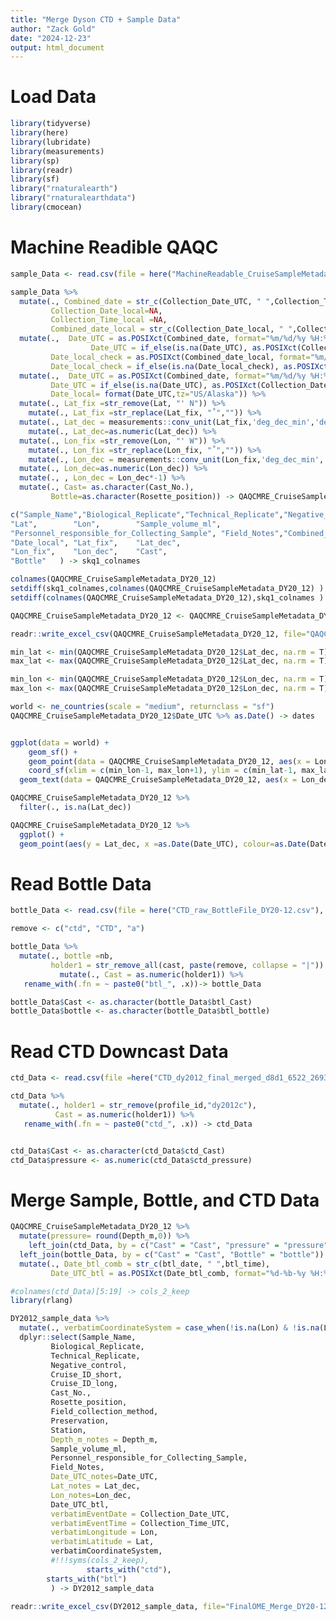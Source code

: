 ```yaml
---
title: "Merge Dyson CTD + Sample Data"
author: "Zack Gold"
date: "2024-12-23"
output: html_document
---
```


# Load Data
```r
library(tidyverse)
library(here)
library(lubridate)
library(measurements)
library(sp)
library(readr)
library(sf)
library("rnaturalearth")
library("rnaturalearthdata")
library(cmocean)
```

# Machine Readible QAQC

```r
sample_Data <- read.csv(file = here("MachineReadable_CruiseSampleMetadata_DY20-12.csv"), header=T,fileEncoding="UTF-8")

sample_Data %>% 
  mutate(., Combined_date = str_c(Collection_Date_UTC, " ",Collection_Time_UTC),
         Collection_Date_local=NA,
         Collection_Time_local =NA,
         Combined_date_local = str_c(Collection_Date_local, " ",Collection_Time_local)) %>% 
  mutate(.,  Date_UTC = as.POSIXct(Combined_date, format="%m/%d/%y %H:%M", tz="UTC"),
                  Date_UTC = if_else(is.na(Date_UTC), as.POSIXct(Collection_Date_UTC, format="%m/%d/%y", tz="UTC"), Date_UTC ), 
         Date_local_check = as.POSIXct(Combined_date_local, format="%m/%d/%y %H:%M", tz="US/Alaska"),
         Date_local_check = if_else(is.na(Date_local_check), as.POSIXct(Combined_date_local, format="%m/%d/%y", tz="UTC"), Date_local_check )) %>% 
  mutate(.,  Date_UTC = as.POSIXct(Combined_date, format="%m/%d/%y %H:%M", tz="UTC"),
         Date_UTC = if_else(is.na(Date_UTC), as.POSIXct(Collection_Date_UTC, format="%m/%d/%y", tz="UTC"), Date_UTC ), 
         Date_local= format(Date_UTC,tz="US/Alaska")) %>% 
  mutate(., Lat_fix =str_remove(Lat, "' N")) %>% 
    mutate(., Lat_fix =str_replace(Lat_fix, "˚","")) %>% 
  mutate(., Lat_dec = measurements::conv_unit(Lat_fix,'deg_dec_min','dec_deg')) %>% 
    mutate(., Lat_dec=as.numeric(Lat_dec)) %>% 
  mutate(., Lon_fix =str_remove(Lon, "' W")) %>% 
    mutate(., Lon_fix =str_replace(Lon_fix, "˚","")) %>%
    mutate(., Lon_dec = measurements::conv_unit(Lon_fix,'deg_dec_min','dec_deg')) %>% 
  mutate(., Lon_dec=as.numeric(Lon_dec)) %>% 
  mutate(., , Lon_dec = Lon_dec*-1) %>% 
  mutate(., Cast= as.character(Cast_No.),
         Bottle=as.character(Rosette_position)) -> QAQCMRE_CruiseSampleMetadata_DY20_12

c("Sample_Name","Biological_Replicate","Technical_Replicate","Negative_control",    "Cruise_ID_short",     "Cruise_ID_long",     "Collection_Date_UTC", "Collection_Date_local","Collection_Time_UTC","Collection_Time_local"                   ,"Field_Sample_Name",   "Cast_No.",  "Rosette_position",    "Field_collection_method"       ,"Preservation",       "Area.within.region",  "Station",    "Depth_m",   
"Lat",        "Lon",        "Sample_volume_ml",   
"Personnel_responsible_for_Collecting_Sample", "Field_Notes","Combined_date",      "Combined_date_local", "Date_UTC",   "Date_local_check",   
"Date_local", "Lat_fix",    "Lat_dec",   
"Lon_fix",    "Lon_dec",    "Cast",      
"Bottle"   ) -> skq1_colnames

colnames(QAQCMRE_CruiseSampleMetadata_DY20_12)
setdiff(skq1_colnames,colnames(QAQCMRE_CruiseSampleMetadata_DY20_12) )
setdiff(colnames(QAQCMRE_CruiseSampleMetadata_DY20_12),skq1_colnames )

QAQCMRE_CruiseSampleMetadata_DY20_12 <- QAQCMRE_CruiseSampleMetadata_DY20_12[, skq1_colnames]

readr::write_excel_csv(QAQCMRE_CruiseSampleMetadata_DY20_12, file="QAQCMRE_CruiseSampleMetadata_DY20_12.csv")

```

```r

min_lat <- min(QAQCMRE_CruiseSampleMetadata_DY20_12$Lat_dec, na.rm = T)
max_lat <- max(QAQCMRE_CruiseSampleMetadata_DY20_12$Lat_dec, na.rm = T)

min_lon <- min(QAQCMRE_CruiseSampleMetadata_DY20_12$Lon_dec, na.rm = T)
max_lon <- max(QAQCMRE_CruiseSampleMetadata_DY20_12$Lon_dec, na.rm = T)

world <- ne_countries(scale = "medium", returnclass = "sf")
QAQCMRE_CruiseSampleMetadata_DY20_12$Date_UTC %>% as.Date() -> dates


ggplot(data = world) +
    geom_sf() +
    geom_point(data = QAQCMRE_CruiseSampleMetadata_DY20_12, aes(x = Lon_dec, y = Lat_dec, colour=as.Date(Date_UTC)), size=2) +
    coord_sf(xlim = c(min_lon-1, max_lon+1), ylim = c(min_lat-1, max_lat+1), expand = FALSE) +theme_bw() +xlab("Longitude") +ylab("Latitude") +
  geom_text(data = QAQCMRE_CruiseSampleMetadata_DY20_12, aes(x = Lon_dec, y = Lat_dec, label=Station),size = 2, colour="black") + scale_color_cmocean(labels=dates, breaks=dates, name ="tempo", start = 0.1, end=0.5) +labs(colour="Date")


```

```r
QAQCMRE_CruiseSampleMetadata_DY20_12 %>% 
  filter(., is.na(Lat_dec))
```
```r
QAQCMRE_CruiseSampleMetadata_DY20_12 %>% 
  ggplot() +
  geom_point(aes(y = Lat_dec, x =as.Date(Date_UTC), colour=as.Date(Date_UTC)), size=2) + scale_color_cmocean(labels=dates, breaks=dates, name ="tempo", start = 0.1, end=0.5) +labs(colour="Date") +scale_x_date(date_labels = "%b %d %Y")
```
# Read Bottle Data
```r

bottle_Data <- read.csv(file = here("CTD_raw_BottleFile_DY20-12.csv"), header=T)

remove <- c("ctd", "CTD", "a")

bottle_Data %>% 
  mutate(., bottle =nb,
         holder1 = str_remove_all(cast, paste(remove, collapse = "|")) ) %>% 
           mutate(., Cast = as.numeric(holder1)) %>% 
   rename_with(.fn = ~ paste0("btl_", .x))-> bottle_Data

bottle_Data$Cast <- as.character(bottle_Data$btl_Cast)
bottle_Data$bottle <- as.character(bottle_Data$btl_bottle)

```

# Read CTD Downcast Data
```r

ctd_Data <- read.csv(file =here("CTD_dy2012_final_merged_d8d1_6522_2693.csv"), header=T)

ctd_Data %>% 
  mutate(., holder1 = str_remove(profile_id,"dy2012c"),
          Cast = as.numeric(holder1)) %>% 
   rename_with(.fn = ~ paste0("ctd_", .x)) -> ctd_Data


ctd_Data$Cast <- as.character(ctd_Data$ctd_Cast)
ctd_Data$pressure <- as.numeric(ctd_Data$ctd_pressure)

```

# Merge Sample, Bottle, and CTD Data
```r

QAQCMRE_CruiseSampleMetadata_DY20_12 %>% 
  mutate(pressure= round(Depth_m,0)) %>% 
    left_join(ctd_Data, by = c("Cast" = "Cast", "pressure" = "pressure")) %>% 
  left_join(bottle_Data, by = c("Cast" = "Cast", "Bottle" = "bottle")) %>% 
  mutate(., Date_btl_comb = str_c(btl_date, " ",btl_time),
         Date_UTC_btl = as.POSIXct(Date_btl_comb, format="%d-%b-%y %H:%M:%S", tz="UTC") ) -> DY2012_sample_data

#colnames(ctd_Data)[5:19] -> cols_2_keep
library(rlang)

DY2012_sample_data %>% 
  mutate(., verbatimCoordinateSystem = case_when(!is.na(Lon) & !is.na(Lat) ~ "degrees minutes seconds", TRUE ~ NA_character_)) %>%
  dplyr::select(Sample_Name, 
         Biological_Replicate,
         Technical_Replicate,
         Negative_control, 
         Cruise_ID_short, 
         Cruise_ID_long,
         Cast_No.,
         Rosette_position,
         Field_collection_method,
         Preservation,
         Station,
         Depth_m_notes = Depth_m,
         Sample_volume_ml,
         Personnel_responsible_for_Collecting_Sample,
         Field_Notes,
         Date_UTC_notes=Date_UTC,
         Lat_notes = Lat_dec,
         Lon_notes=Lon_dec,
         Date_UTC_btl,
         verbatimEventDate = Collection_Date_UTC,
         verbatimEventTime = Collection_Time_UTC,
         verbatimLongitude = Lon,
         verbatimLatitude = Lat,
         verbatimCoordinateSystem,
         #!!!syms(cols_2_keep),
                 starts_with("ctd"),
        starts_with("btl")
         ) -> DY2012_sample_data

readr::write_excel_csv(DY2012_sample_data, file="FinalOME_Merge_DY20-12.csv")
```

